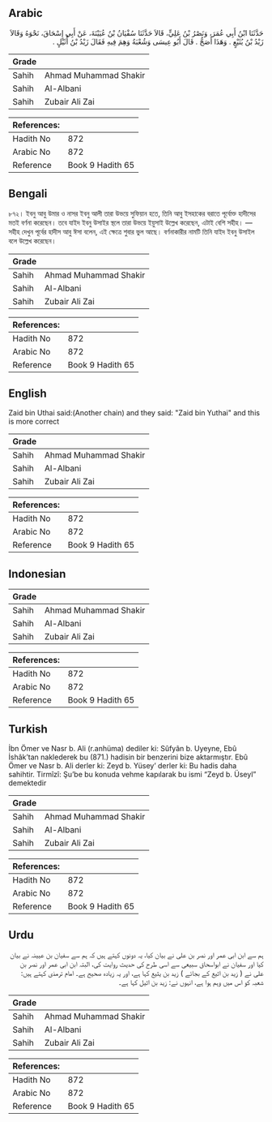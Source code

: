 ## Arabic

<div dir="rtl" lang="ar" style={{fontSize:'larger',backgroundColor:'#f8f9fa',padding:20}}>حَدَّثَنَا ابْنُ أَبِي عُمَرَ، وَنَصْرُ بْنُ عَلِيٍّ، قَالاَ حَدَّثَنَا سُفْيَانُ بْنُ عُيَيْنَةَ، عَنْ أَبِي إِسْحَاقَ، نَحْوَهُ وَقَالاَ زَيْدُ بْنُ يُثَيْعٍ ‏.‏ وَهَذَا أَصَحُّ ‏.‏ قَالَ أَبُو عِيسَى وَشُعْبَةُ وَهِمَ فِيهِ فَقَالَ زَيْدُ بْنُ أُثَيْلٍ ‏.‏</div><div style={{backgroundColor:'#f8f9fa',padding:20, marginBottom: 10}}><table>
      <thead>
        <tr>
          <th>Grade</th>
          <th></th>
        </tr>
      </thead>
      <tbody>
<tr><td>Sahih</td><td>Ahmad Muhammad Shakir</td></tr><tr><td>Sahih</td><td>Al-Albani</td></tr><tr><td>Sahih</td><td>Zubair Ali Zai</td></tr></tbody></table><table>
        <thead>
          <tr>
            <th>References:</th>
            <th></th>
          </tr>
        </thead>
        <tbody><tr><td>Hadith No</td><td>872</td></tr><tr><td>Arabic No</td><td>872</td></tr><tr><td>Reference</td><td>Book 9 Hadith 65</td></tr></tbody></table></div>

## Bengali

<div dir="ltr" lang="bn" style={{fontSize:'larger',backgroundColor:'#f8f9fa',padding:20}}>৮৭২। ইবনু আবু উমার ও নাসর ইবনু আলী তারা উভয়ে সুফিয়ান হতে, তিনি আবু ইসহাকের বরাতে পূর্বোক্ত হাদীসের মতই বর্ণনা করেছেন। তবে যাইদ ইবনু উসাইর স্থলে তারা উভয়ে ইয়ুসাই উল্লেখ করেছেন, এটাই বেশি সহীহ। — সহীহ দেখুন পূর্বের হাদীস আবু ঈসা বলেন, এই ক্ষেত্রে শুবার ভুল আছে। বর্ণনাকারীর নামটি তিনি যাইদ ইবনু উসাইল বলে উল্লেখ করেছেন।</div><div style={{backgroundColor:'#f8f9fa',padding:20, marginBottom: 10}}><table>
      <thead>
        <tr>
          <th>Grade</th>
          <th></th>
        </tr>
      </thead>
      <tbody>
<tr><td>Sahih</td><td>Ahmad Muhammad Shakir</td></tr><tr><td>Sahih</td><td>Al-Albani</td></tr><tr><td>Sahih</td><td>Zubair Ali Zai</td></tr></tbody></table><table>
        <thead>
          <tr>
            <th>References:</th>
            <th></th>
          </tr>
        </thead>
        <tbody><tr><td>Hadith No</td><td>872</td></tr><tr><td>Arabic No</td><td>872</td></tr><tr><td>Reference</td><td>Book 9 Hadith 65</td></tr></tbody></table></div>

## English

<div dir="ltr" lang="en" style={{fontSize:'larger',backgroundColor:'#f8f9fa',padding:20}}>Zaid bin Uthai said:(Another chain) and they said: "Zaid bin Yuthai" and this is more correct</div><div style={{backgroundColor:'#f8f9fa',padding:20, marginBottom: 10}}><table>
      <thead>
        <tr>
          <th>Grade</th>
          <th></th>
        </tr>
      </thead>
      <tbody>
<tr><td>Sahih</td><td>Ahmad Muhammad Shakir</td></tr><tr><td>Sahih</td><td>Al-Albani</td></tr><tr><td>Sahih</td><td>Zubair Ali Zai</td></tr></tbody></table><table>
        <thead>
          <tr>
            <th>References:</th>
            <th></th>
          </tr>
        </thead>
        <tbody><tr><td>Hadith No</td><td>872</td></tr><tr><td>Arabic No</td><td>872</td></tr><tr><td>Reference</td><td>Book 9 Hadith 65</td></tr></tbody></table></div>

## Indonesian

<div dir="ltr" lang="id" style={{fontSize:'larger',backgroundColor:'#f8f9fa',padding:20}}></div><div style={{backgroundColor:'#f8f9fa',padding:20, marginBottom: 10}}><table>
      <thead>
        <tr>
          <th>Grade</th>
          <th></th>
        </tr>
      </thead>
      <tbody>
<tr><td>Sahih</td><td>Ahmad Muhammad Shakir</td></tr><tr><td>Sahih</td><td>Al-Albani</td></tr><tr><td>Sahih</td><td>Zubair Ali Zai</td></tr></tbody></table><table>
        <thead>
          <tr>
            <th>References:</th>
            <th></th>
          </tr>
        </thead>
        <tbody><tr><td>Hadith No</td><td>872</td></tr><tr><td>Arabic No</td><td>872</td></tr><tr><td>Reference</td><td>Book 9 Hadith 65</td></tr></tbody></table></div>

## Turkish

<div dir="ltr" lang="tr" style={{fontSize:'larger',backgroundColor:'#f8f9fa',padding:20}}>İbn Ömer ve Nasr b. Ali (r.anhüma) dediler ki: Sûfyân b. Uyeyne, Ebû İshâk’tan naklederek bu (871.) hadisin bir benzerini bize aktarmıştır. Ebû Ömer ve Nasr b. Ali derler ki: Zeyd b. Yüsey’ derler ki: Bu hadis daha sahihtir. Tirmîzî: Şu’be bu konuda vehme kapılarak bu ismi “Zeyd b. Üseyl” demektedir</div><div style={{backgroundColor:'#f8f9fa',padding:20, marginBottom: 10}}><table>
      <thead>
        <tr>
          <th>Grade</th>
          <th></th>
        </tr>
      </thead>
      <tbody>
<tr><td>Sahih</td><td>Ahmad Muhammad Shakir</td></tr><tr><td>Sahih</td><td>Al-Albani</td></tr><tr><td>Sahih</td><td>Zubair Ali Zai</td></tr></tbody></table><table>
        <thead>
          <tr>
            <th>References:</th>
            <th></th>
          </tr>
        </thead>
        <tbody><tr><td>Hadith No</td><td>872</td></tr><tr><td>Arabic No</td><td>872</td></tr><tr><td>Reference</td><td>Book 9 Hadith 65</td></tr></tbody></table></div>

## Urdu

<div dir="rtl" lang="ur" style={{fontSize:'larger',backgroundColor:'#f8f9fa',padding:20}}>ہم سے ابن ابی عمر اور نصر بن علی نے بیان کیا، یہ دونوں کہتے ہیں کہ ہم سے سفیان بن عیینہ نے بیان کیا اور سفیان نے ابواسحاق سبیعی سے اسی طرح کی حدیث روایت کی، البتہ ابن ابی عمر اور نصر بن علی نے ( زید بن اثیع کے بجائے ) زید بن یثیع کہا ہے، اور یہ زیادہ صحیح ہے۔ امام ترمذی کہتے ہیں: شعبہ کو اس میں وہم ہوا ہے، انہوں نے: زید بن اثیل کہا ہے۔</div><div style={{backgroundColor:'#f8f9fa',padding:20, marginBottom: 10}}><table>
      <thead>
        <tr>
          <th>Grade</th>
          <th></th>
        </tr>
      </thead>
      <tbody>
<tr><td>Sahih</td><td>Ahmad Muhammad Shakir</td></tr><tr><td>Sahih</td><td>Al-Albani</td></tr><tr><td>Sahih</td><td>Zubair Ali Zai</td></tr></tbody></table><table>
        <thead>
          <tr>
            <th>References:</th>
            <th></th>
          </tr>
        </thead>
        <tbody><tr><td>Hadith No</td><td>872</td></tr><tr><td>Arabic No</td><td>872</td></tr><tr><td>Reference</td><td>Book 9 Hadith 65</td></tr></tbody></table></div>